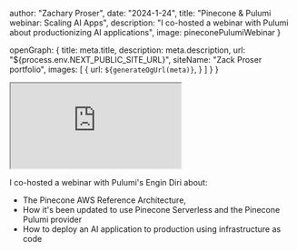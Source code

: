 


  author: "Zachary Proser",
  date: "2024-1-24",
  title: "Pinecone & Pulumi webinar: Scaling AI Apps",
  description: "I co-hosted a webinar with Pulumi about productionizing AI applications",
  image: pineconePulumiWebinar
}


  openGraph: {
    title: meta.title,
    description: meta.description,
    url: "${process.env.NEXT_PUBLIC_SITE_URL}", 
    siteName: "Zack Proser portfolio",
    images: [
      {
        url: `${generateOgUrl(meta)}`,
      }
    ]
  }
}



<iframe 
  className="youtube-video"
  src="https://www.youtube.com/embed/D0cOJNf0pCQ"
  title="YouTube video player" 
  allow="fullscreen;">
</iframe>

I co-hosted a webinar with Pulumi's Engin Diri about: 
* The Pinecone AWS Reference Architecture, 
* How it's been updated to use Pinecone Serverless and the Pinecone Pulumi provider
* How to deploy an AI application to production using infrastructure as code

